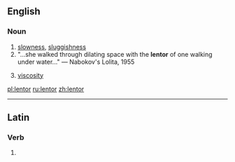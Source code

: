 ==English==

===Noun===
{{en-noun|-}}

# [[slowness]], [[sluggishness]]
#"...she walked through dilating space with the '''lentor''' of one walking under water..." &mdash; Nabokov's Lolita, 1955
#{{context|obsolete|physics}} [[viscosity]]

[[pl:lentor]]
[[ru:lentor]]
[[zh:lentor]]

----
==Latin==

===Verb===
{{la-verb-form|lentor}}

# {{conjugation of|lento|lentō|1|s|pres|pass|ind|lang=la}}
{{rfc-auto}}